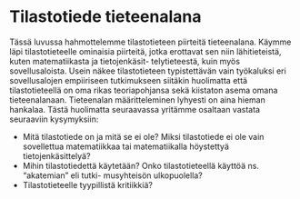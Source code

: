 # Tilastotiede tieteenalana

Tässä luvussa hahmottelemme tilastotieteen piirteitä tieteenalana. Käymme läpi tilastotieteelle
ominaisia piirteitä, jotka erottavat sen niin lähitieteistä, kuten matematiikasta ja tietojenkäsit-
telytieteestä, kuin myös sovellusaloista. Usein näkee tilastotieteen typistettävän vain työkaluksi
eri sovellusalojen empiiriseen tutkimukseen siitäkin huolimatta että tilastotieteellä on oma rikas
teoriapohjansa sekä kiistaton asema omana tieteenalanaan.
Tieteenalan määritteleminen lyhyesti on aina hieman hankalaa. Tästä huolimatta seuraavassa
yritämme osaltaan vastata seuraaviin kysymyksiin:

- Mitä tilastotiede on ja mitä se ei ole? Miksi tilastotiede ei ole vain sovellettua matematiikkaa
tai matematiikalla höystettyä tietojenkäsittelyä?
- Mihin tilastotiedettä käytetään? Onko tilastotieteellä käyttöä ns. “akatemian” eli tutki-
musyhteisön ulkopuolella?
- Tilastotieteelle tyypillistä kritiikkiä?